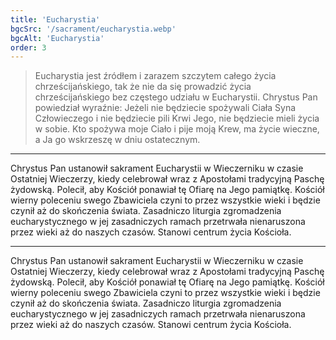 ```yaml
---
title: 'Eucharystia'
bgcSrc: '/sacrament/eucharystia.webp'
bgcAlt: 'Eucharystia'
order: 3
---
```


> Eucharystia jest źródłem i zarazem szczytem całego życia chrześcijańskiego, tak że nie da się prowadzić życia chrześcijańskiego bez częstego udziału w Eucharystii. Chrystus Pan powiedział wyraźnie: Jeżeli nie będziecie spożywali Ciała Syna Człowieczego i nie będziecie pili Krwi Jego, nie będziecie mieli życia w sobie. Kto spożywa moje Ciało i pije moją Krew, ma życie wieczne, a Ja go wskrzeszę w dniu ostatecznym.

---

Chrystus Pan ustanowił sakrament Eucharystii w Wieczerniku w czasie Ostatniej Wieczerzy, kiedy celebrował wraz z Apostołami tradycyjną Paschę żydowską. Polecił, aby Kościół ponawiał tę Ofiarę na Jego pamiątkę. Kościół wierny poleceniu swego Zbawiciela czyni to przez wszystkie wieki i będzie czynił aż do skończenia świata. Zasadniczo liturgia zgromadzenia eucharystycznego w jej zasadniczych ramach przetrwała nienaruszona przez wieki aż do naszych czasów. Stanowi centrum życia Kościoła.

---

Chrystus Pan ustanowił sakrament Eucharystii w Wieczerniku w czasie Ostatniej Wieczerzy, kiedy celebrował wraz z Apostołami tradycyjną Paschę żydowską. Polecił, aby Kościół ponawiał tę Ofiarę na Jego pamiątkę. Kościół wierny poleceniu swego Zbawiciela czyni to przez wszystkie wieki i będzie czynił aż do skończenia świata. Zasadniczo liturgia zgromadzenia eucharystycznego w jej zasadniczych ramach przetrwała nienaruszona przez wieki aż do naszych czasów. Stanowi centrum życia Kościoła.
